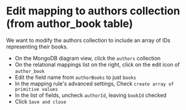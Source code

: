 
# Edit mapping to authors collection (from author_book table)

We want to modify the authors collection to include an array of IDs representing their books. 

- On the MongoDB diagram view, click the `authors` collection
- On the relational mappings list on the right, click on the edit icon of `author_book`
- Edit the field name from `authorBooks` to just `books`
- In the mapping rule's advanced settings, Check `create array of primitive values`
- In the list of fields, uncheck `authorId`, leaving `bookId` checked
- Click `Save and close`


<Screenshot url="https://www.mongodb.com/products/tools/relational-migrator" src="img/120-image-001.png" alt="Screenshot of the connect modal" />

